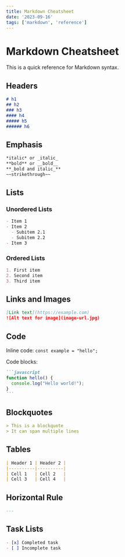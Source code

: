 ```yaml
---
title: Markdown Cheatsheet
date: '2023-09-16'
tags: ['markdown', 'reference']
---
```


# Markdown Cheatsheet

This is a quick reference for Markdown syntax.

## Headers

```markdown
# h1
## h2
### h3
#### h4
##### h5
###### h6
```

## Emphasis

```markdown
*italic* or _italic_
**bold** or __bold__
**_bold and italic_**
~~strikethrough~~
```

## Lists

### Unordered Lists

```markdown
- Item 1
- Item 2
  - Subitem 2.1
  - Subitem 2.2
- Item 3
```

### Ordered Lists

```markdown
1. First item
2. Second item
3. Third item
```

## Links and Images

```markdown
[Link text](https://example.com)
![Alt text for image](image-url.jpg)
```

## Code

Inline code: `const example = "hello";`

Code blocks:

````markdown
```javascript
function hello() {
  console.log("Hello world!");
}
```
````

## Blockquotes

```markdown
> This is a blockquote
> It can span multiple lines
```

## Tables

```markdown
| Header 1 | Header 2 |
|----------|----------|
| Cell 1   | Cell 2   |
| Cell 3   | Cell 4   |
```

## Horizontal Rule

```markdown
---
```

## Task Lists

```markdown
- [x] Completed task
- [ ] Incomplete task
``` 